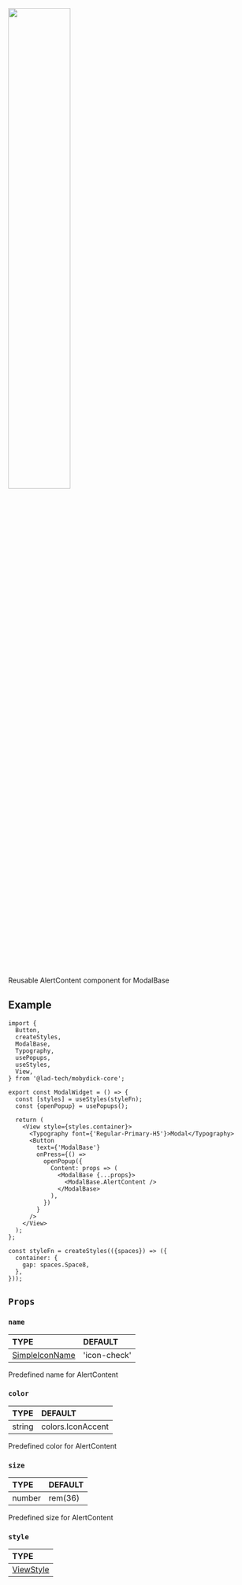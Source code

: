
<img src={AlertContent} width="50%"/>

Reusable AlertContent component for ModalBase

## Example

```tsx
import {
  Button,
  createStyles,
  ModalBase,
  Typography,
  usePopups,
  useStyles,
  View,
} from '@lad-tech/mobydick-core';

export const ModalWidget = () => {
  const [styles] = useStyles(styleFn);
  const {openPopup} = usePopups();

  return (
    <View style={styles.container}>
      <Typography font={'Regular-Primary-H5'}>Modal</Typography>
      <Button
        text={'ModalBase'}
        onPress={() =>
          openPopup({
            Content: props => (
              <ModalBase {...props}>
                <ModalBase.AlertContent />
              </ModalBase>
            ),
          })
        }
      />
    </View>
  );
};

const styleFn = createStyles(({spaces}) => ({
  container: {
    gap: spaces.Space8,
  },
}));
```

## `Props`

### `name`

| TYPE                                                                                                                    | DEFAULT      |
|:------------------------------------------------------------------------------------------------------------------------|:-------------|
| [SimpleIconName](https://github.com/lad-tech/mobydick/blob/main/packages/core/src/styles/icons/font/SimpleIcon.tsx#L40) | 'icon-check' |

Predefined name for AlertContent

### `color`

| TYPE   | DEFAULT         |
|:-------|:----------------|
| string | colors.IconAccent |

Predefined color for AlertContent

### `size`

| TYPE   | DEFAULT |
|:-------|:--------|
| number | rem(36) |

Predefined size for AlertContent

### `style`

| TYPE                                                             |
|:-----------------------------------------------------------------|
| [ViewStyle](https://reactnative.dev/docs/view-style-props#props) |
